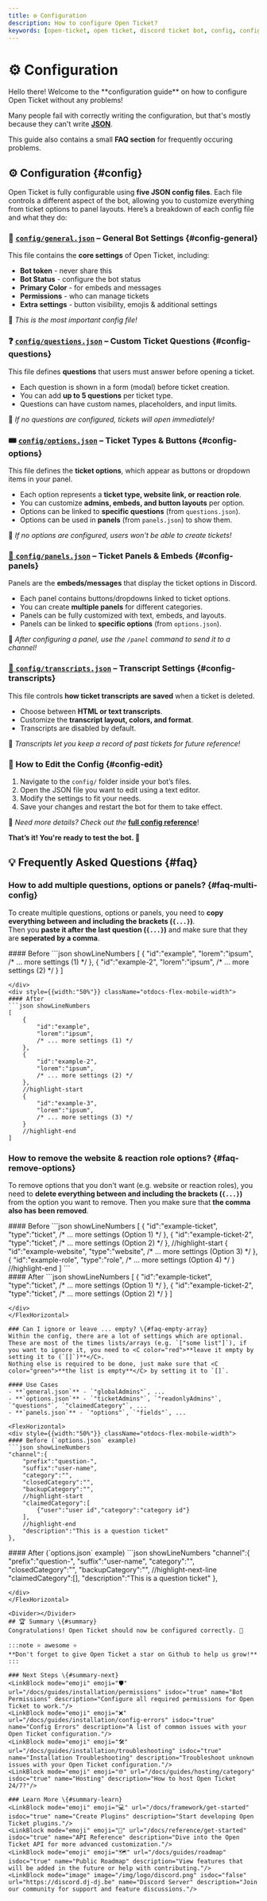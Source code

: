 ```yaml
---
title: ⚙ Configuration
description: How to configure Open Ticket?
keywords: [open-ticket, open ticket, discord ticket bot, config, configuration, settings, options, tutorial, guide, article]
---
```

<head>
    <link rel="apple-touch-icon" href="/img/logo_vertical.png"/>
</head>

# ⚙ Configuration
<FlexHorizontal>
<div style={{width:"50%"}} className="otdocs-flex-mobile-width">
Hello there! Welcome to the <C color="blue">**configuration guide**</C> on how to configure Open Ticket without any problems!

Many people fail with correctly writing the configuration, but that's mostly because they can't write [**JSON**](https://www.youtube.com/watch?v=iiADhChRriM).

This guide also contains a small **FAQ section** for frequently occuring problems.
</div>
<div style={{width:"50%"}} className="otdocs-flex-mobile-width">
    <StyledTitle title="Configuration" description="How to configure Open Ticket?"></StyledTitle>
</div>
</FlexHorizontal>

<Divider></Divider>
## ⚙ Configuration \{#config}
Open Ticket is fully configurable using <C color="blue">**five JSON config files**</C>.
Each file controls a different aspect of the bot, allowing you to customize everything from ticket options to panel layouts.
Here’s a breakdown of each config file and what they do:  

### 💼 [`config/general.json`](/docs/reference/config/general.mdx) – General Bot Settings \{#config-general}
This file contains the **core settings** of Open Ticket, including:  
- **Bot token** - never share this 
- **Bot Status** - configure the bot status 
- **Primary Color** - for embeds and messages  
- **Permissions** - who can manage tickets
- **Extra settings** - button visibility, emojis & additional settings

📌 *This is the most important config file!*  

### ❓ [`config/questions.json`](/docs/reference/config/questions.mdx) – Custom Ticket Questions \{#config-questions}
This file defines **questions** that users must answer before opening a ticket.  
- Each question is shown in a form (modal) before ticket creation.  
- You can add **up to 5 questions** per ticket type.  
- Questions can have custom names, placeholders, and input limits.  

📌 *If no questions are configured, tickets will open immediately!*  

### 🎟 [`config/options.json`](/docs/reference/config/options.mdx) – Ticket Types & Buttons \{#config-options}
This file defines the **ticket options**, which appear as buttons or dropdown items in your panel.  
- Each option represents a **ticket type, website link, or reaction role**.  
- You can customize **admins, embeds, and button layouts** per option.  
- Options can be linked to **specific questions** (from `questions.json`).  
- Options can be used in **panels** (from `panels.json`) to show them.  

📌 *If no options are configured, users won't be able to create tickets!*  

### [📜 `config/panels.json`](/docs/reference/config/panels.mdx) – Ticket Panels & Embeds \{#config-panels}
Panels are the **embeds/messages** that display the ticket options in Discord.  
- Each panel contains buttons/dropdowns linked to ticket options.  
- You can create **multiple panels** for different categories.  
- Panels can be fully customized with text, embeds, and layouts.  
- Panels can be linked to **specific options** (from `options.json`).

📌 *After configuring a panel, use the `/panel` command to send it to a channel!*  

### [📂 `config/transcripts.json`](/docs/reference/config/transcripts.mdx) – Transcript Settings \{#config-transcripts}
This file controls **how ticket transcripts are saved** when a ticket is deleted.  
- Choose between **HTML or text transcripts**.  
- Customize the **transcript layout, colors, and format**.  
- Transcripts are disabled by default.

📌 *Transcripts let you keep a record of past tickets for future reference!*  

### 🔧 How to Edit the Config \{#config-edit}
1. Navigate to the `config/` folder inside your bot’s files.  
2. Open the JSON file you want to edit using a text editor.  
3. Modify the settings to fit your needs.  
4. Save your changes and restart the bot for them to take effect.  

📌 *Need more details? Check out the* [**full config reference**](/docs/category/api-config)!

**That’s it! You're ready to test the bot. 🎉**

<Divider></Divider>
## 💡 Frequently Asked Questions \{#faq}
### How to add multiple questions, options or panels? \{#faq-multi-config}
To create multiple questions, options or panels, you need to <C color="red">**copy everything between and including the brackets (`{...}`)**</C>.  
Then you <C color="green">**paste it after the last question (`{...}`)**</C> and make sure that they are <C color="blue">**seperated by a comma**</C>.

<FlexHorizontal>
<div style={{width:"50%"}} className="otdocs-flex-mobile-width">
#### Before
```json showLineNumbers
[
    {
        "id":"example",
        "lorem":"ipsum",
        /* ... more settings (1) */
    },
    {
        "id":"example-2",
        "lorem":"ipsum",
        /* ... more settings (2) */
    }
]





```
</div>
<div style={{width:"50%"}} className="otdocs-flex-mobile-width">
#### After
```json showLineNumbers
[
    {
        "id":"example",
        "lorem":"ipsum",
        /* ... more settings (1) */
    },
    {
        "id":"example-2",
        "lorem":"ipsum",
        /* ... more settings (2) */
    },
    //highlight-start
    {
        "id":"example-3",
        "lorem":"ipsum",
        /* ... more settings (3) */
    }
    //highlight-end
]
```
</div>
</FlexHorizontal>

### How to remove the website & reaction role options? \{#faq-remove-options}
To remove options that you don't want (e.g. website or reaction roles), you need to <C color="red">**delete everything between and including the brackets (`{...}`)**</C> from the option you want to remove.
Then you make sure that <C color="blue">**the comma also has been removed**</C>.

<FlexHorizontal>
<div style={{width:"50%"}} className="otdocs-flex-mobile-width">
#### Before
```json showLineNumbers
[
    {
        "id":"example-ticket",
        "type":"ticket",
        /* ... more settings (Option 1) */
    },
    {
        "id":"example-ticket-2",
        "type":"ticket",
        /* ... more settings (Option 2) */
    },
    //highlight-start
    {
        "id":"example-website",
        "type":"website",
        /* ... more settings (Option 3) */
    },
    {
        "id":"example-role",
        "type":"role",
        /* ... more settings (Option 4) */
    }
    //highlight-end
]
```
</div>
<div style={{width:"50%"}} className="otdocs-flex-mobile-width">
#### After
```json showLineNumbers
[
    {
        "id":"example-ticket",
        "type":"ticket",
        /* ... more settings (Option 1) */
    },
    {
        "id":"example-ticket-2",
        "type":"ticket",
        /* ... more settings (Option 2) */
    }
]










```
</div>
</FlexHorizontal>

### Can I ignore or leave ... empty? \{#faq-empty-array}
Within the config, there are a lot of settings which are optional. These are most of the times lists/arrays (e.g. `["some list"]`), if you want to ignore it, you need to <C color="red">**leave it empty by setting it to (`[]`)**</C>.
Nothing else is required to be done, just make sure that <C color="green">**the list is empty**</C> by setting it to `[]`.

#### Use Cases
- **`general.json`** - `"globalAdmins"`, ...
- **`options.json`** - `"ticketAdmins"`, `"readonlyAdmins"`, `"questions"`, `"claimedCategory"`, ...
- **`panels.json`** - `"options"`, `"fields"`, ...

<FlexHorizontal>
<div style={{width:"50%"}} className="otdocs-flex-mobile-width">
#### Before (`options.json` example)
```json showLineNumbers
"channel":{
    "prefix":"question-",
    "suffix":"user-name",
    "category":"",
    "closedCategory":"",
    "backupCategory":"",
    //highlight-start
    "claimedCategory":[
        {"user":"user id","category":"category id"}
    ],
    //highlight-end
    "description":"This is a question ticket"
},
```
</div>
<div style={{width:"50%"}} className="otdocs-flex-mobile-width">
#### After (`options.json` example)
```json showLineNumbers
"channel":{
    "prefix":"question-",
    "suffix":"user-name",
    "category":"",
    "closedCategory":"",
    "backupCategory":"",
    //highlight-next-line
    "claimedCategory":[],
    "description":"This is a question ticket"
},


```
</div>
</FlexHorizontal>

<Divider></Divider>
## 🏆 Summary \{#summary}
Congratulations! Open Ticket should now be configured correctly. 🚀

:::note ⭐ awesome ⭐
**Don't forget to give Open Ticket a star on Github to help us grow!**
:::

### Next Steps \{#summary-next}
<LinkBlock mode="emoji" emoji="🛡️" url="/docs/guides/installation/permissions" isdoc="true" name="Bot Permissions" description="Configure all required permissions for Open Ticket to work."/>   
<LinkBlock mode="emoji" emoji="❌" url="/docs/guides/installation/config-errors" isdoc="true" name="Config Errors" description="A list of common issues with your Open Ticket configuration."/>   
<LinkBlock mode="emoji" emoji="🛠" url="/docs/guides/installation/troubleshooting" isdoc="true" name="Installation Troubleshooting" description="Troubleshoot unknown issues with your Open Ticket configuration."/>   
<LinkBlock mode="emoji" emoji="🌐" url="/docs/guides/hosting/category" isdoc="true" name="Hosting" description="How to host Open Ticket 24/7?"/>  

### Learn More \{#summary-learn}
<LinkBlock mode="emoji" emoji="💻" url="/docs/framework/get-started" isdoc="true" name="Create Plugins" description="Start developing Open Ticket plugins."/>  
<LinkBlock mode="emoji" emoji="📘" url="/docs/reference/get-started" isdoc="true" name="API Reference" description="Dive into the Open Ticket API for more advanced customization."/>  
<LinkBlock mode="emoji" emoji="🗺️" url="/docs/guides/roadmap" isdoc="true" name="Public Roadmap" description="View features that will be added in the future or help with contributing."/>  
<LinkBlock mode="image" image="/img/logo/discord.png" isdoc="false" url="https://discord.dj-dj.be" name="Discord Server" description="Join our community for support and feature discussions."/>